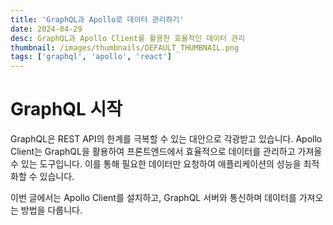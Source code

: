 ```yaml
---
title: 'GraphQL과 Apollo로 데이터 관리하기'
date: 2024-04-29
desc: GraphQL과 Apollo Client를 활용한 효율적인 데이터 관리
thumbnail: /images/thumbnails/DEFAULT_THUMBNAIL.png
tags: ['graphql', 'apollo', 'react']
---
```


# GraphQL 시작

GraphQL은 REST API의 한계를 극복할 수 있는 대안으로 각광받고 있습니다. Apollo Client는 GraphQL을 활용하여 프론트엔드에서 효율적으로 데이터를 관리하고 가져올 수 있는 도구입니다. 이를 통해 필요한 데이터만 요청하여 애플리케이션의 성능을 최적화할 수 있습니다.

이번 글에서는 Apollo Client를 설치하고, GraphQL 서버와 통신하며 데이터를 가져오는 방법을 다룹니다.
